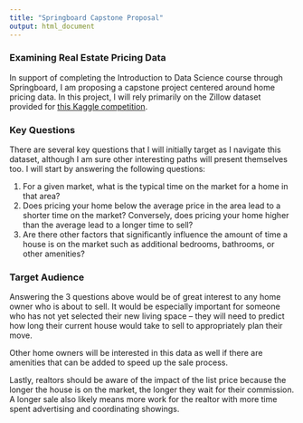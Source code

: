 ---
title: "Springboard Capstone Proposal"
output: html_document
---

### Examining Real Estate Pricing Data

In support of completing the Introduction to Data Science course through Springboard, I am proposing a capstone project centered around home pricing data. In this project, I will rely primarily on the Zillow dataset provided for [this Kaggle competition](https://www.kaggle.com/c/zillow-prize-1).

### Key Questions

There are several key questions that I will initially target as I navigate this dataset, although I am sure other interesting paths will present themselves too. I will start by answering the following questions:


1. For a given market, what is the typical time on the market for a home in that area?
2. Does pricing your home below the average price in the area lead to a shorter time on the market? Conversely, does pricing your home higher than the average lead to a longer time to sell?
3. Are there other factors that significantly influence the amount of time a house is on the market such as additional bedrooms, bathrooms, or other amenities?

### Target Audience

Answering the 3 questions above would be of great interest to any home owner who is about to sell. It would be especially important for someone who has not yet selected their new living space -- they will need to predict how long their current house would take to sell to appropriately plan their move.


Other home owners will be interested in this data as well if there are amenities that can be added to speed up the sale process.


Lastly, realtors should be aware of the impact of the list price because the longer the house is on the market, the longer they wait for their commission. A longer sale also likely means more work for the realtor with more time spent advertising and coordinating showings.
